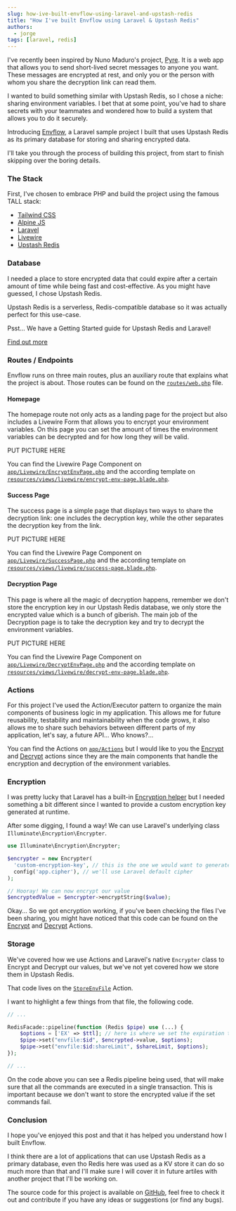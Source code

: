 ```yaml
---
slug: how-ive-built-envflow-using-laravel-and-upstash-redis
title: "How I've built Envflow using Laravel & Upstash Redis"
authors:
  - jorge
tags: [laravel, redis]
---
```


I've recently been inspired by Nuno Maduro's project, [Pyre](https://pyre.link/).
It is a web app that allows you to send short-lived secret messages to anyone you want. These messages are encrypted at rest,
and only you or the person with whom you share the decryption link can read them.

I wanted to build something similar with Upstash Redis, so I chose a niche: sharing environment variables.
I bet that at some point, you've had to share secrets with your teammates and wondered how to build a system
that allows you to do it securely.

Introducing [Envflow](https://envflow-production-kkhmdq.laravel.cloud), a Laravel sample project I built that
uses Upstash Redis as its primary database for storing and sharing encrypted data.

I'll take you through the process of building this project, from start to finish skipping over the boring details.

### The Stack
First, I've chosen to embrace PHP and build the project using the famous TALL stack:
- [Tailwind CSS](https://tailwindcss.com/)
- [Alpine JS](https://alpinejs.dev/)
- [Laravel](https://laravel.com/)
- [Livewire](https://livewire.laravel.com/)
- [Upstash Redis](https://upstash.com)

### Database
I needed a place to store encrypted data that could expire after a certain amount of time while being fast and cost-effective.
As you might have guessed, I chose Upstash Redis.

Upstash Redis is a serverless, Redis-compatible database so it was actually perfect for this use-case.

<Note>
Psst… We have a Getting Started guide for Upstash Redis and Laravel!

[Find out more](https://upstash.com/docs/redis/quickstarts/laravel)
</Note>

### Routes / Endpoints

Envflow runs on three main routes, plus an auxiliary route that explains what the project is about.
Those routes can be found on the [`routes/web.php`](https://github.com/heyjorgedev/envflow/blob/main/routes/web.php) file.

#### Homepage

The homepage route not only acts as a landing page for the project but also includes a Livewire Form that allows you to encrypt
your environment variables. On this page you can set the amount of times the environment variables can be decrypted and for
how long they will be valid.

PUT PICTURE HERE

You can find the Livewire Page Component on [`app/Livewire/EncryptEnvPage.php`](https://github.com/heyjorgedev/envflow/blob/main/app/Livewire/EncryptEnvPage.php)
and the according template on [`resources/views/livewire/encrypt-env-page.blade.php`](https://github.com/heyjorgedev/envflow/blob/main/resources/views/livewire/encrypt-env-page.blade.php).

#### Success Page

The success page is a simple page that displays two ways to share the decryption link: one includes the decryption key,
while the other separates the decryption key from the link.

PUT PICTURE HERE

You can find the Livewire Page Component on [`app/Livewire/SuccessPage.php`](https://github.com/heyjorgedev/envflow/blob/main/app/Livewire/SuccessPage.php)
and the according template on [`resources/views/livewire/success-page.blade.php`](https://github.com/heyjorgedev/envflow/blob/main/resources/views/livewire/success-page.blade.php).

#### Decryption Page

This page is where all the magic of decryption happens, remember we don't store the encryption key in our Upstash Redis database,
we only store the encrypted value which is a bunch of giberish. The main job of the Decryption page is to take the decryption key and try
to decrypt the environment variables.

PUT PICTURE HERE

You can find the Livewire Page Component on [`app/Livewire/DecryptEnvPage.php`](https://github.com/heyjorgedev/envflow/blob/main/app/Livewire/DecryptEnvPage.php)
and the according template on [`resources/views/livewire/decrypt-env-page.blade.php`](https://github.com/heyjorgedev/envflow/blob/main/resources/views/livewire/decrypt-env-page.blade.php).

### Actions

For this project I've used the Action/Executor pattern to organize the main components of business logic in my application.
This allows me for future reusability, testability and maintainability when the code grows, it also allows me to share such
behaviors between different parts of my application, let's say, a future API... Who knows?...

You can find the Actions on [`app/Actions`](https://github.com/heyjorgedev/envflow/tree/main/app/Actions) but I would like to you
the [Encrypt](https://github.com/heyjorgedev/envflow/blob/main/app/Actions/EncryptEnvFile.php)
and [Decrypt](https://github.com/heyjorgedev/envflow/blob/main/app/Actions/DecryptEnvFile.php)
actions since they are the main components that handle the encryption and decryption of the environment variables.

### Encryption

I was pretty lucky that Laravel has a built-in [Encryption helper](https://laravel.com/docs/11.x/encryption) but I needed something a bit
different since I wanted to provide a custom encryption key generated at runtime.

After some digging, I found a way! We can use Laravel's underlying class `Illuminate\Encryption\Encrypter`.

```php
use Illuminate\Encryption\Encrypter;

$encrypter = new Encrypter(
  'custom-encryption-key', // this is the one we would want to generate
  config('app.cipher'), // we'll use Laravel default cipher
);

// Hooray! We can now encrypt our value
$encryptedValue = $encrypter->encryptString($value);
```

Okay... So we got encryption working, if you've been checking the files I've been sharing, you might have noticed that this code can
be found on the [Encrypt](https://github.com/heyjorgedev/envflow/blob/main/app/Actions/EncryptEnvFile.php)
and [Decrypt](https://github.com/heyjorgedev/envflow/blob/main/app/Actions/DecryptEnvFile.php) Actions.

### Storage

We've covered how we use Actions and Laravel's native `Encrypter` class to Encrypt and Decrypt our values, but we've not yet covered
how we store them in Upstash Redis.

That code lives on the [`StoreEnvFile`](https://github.com/heyjorgedev/envflow/blob/main/app/Actions/StoreEnvFile.php) Action.

I want to highlight a few things from that file, the following code.

```php
// ...

RedisFacade::pipeline(function (Redis $pipe) use (...) {
    $options = ['EX' => $ttl]; // here is where we set the expiration time
    $pipe->set("envfile:$id", $encrypted->value, $options);
    $pipe->set("envfile:$id:shareLimit", $shareLimit, $options);
});

// ...
```

On the code above you can see a Redis pipeline being used, that will make sure that all the commands are executed in a single
transaction. This is important because we don't want to store the encrypted value if the set commands fail.

### Conclusion

I hope you've enjoyed this post and that it has helped you understand how I built Envflow.

I think there are a lot of applications that can use Upstash Redis as a primary database, even tho Redis here was used as a KV store
it can do so much more than that and I'll make sure I will cover it in future artiles with another project that I'll be working on.

The source code for this project is available on [GitHub](https://github.com/heyjorgedev/envflow), feel free to check it out and contribute
if you have any ideas or suggestions (or find any bugs).